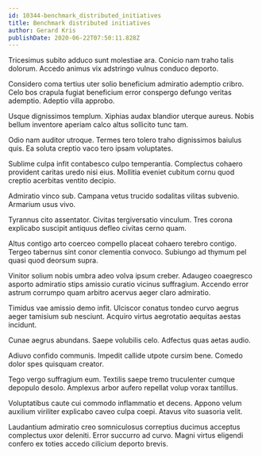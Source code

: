 ```yaml
---
id: 10344-benchmark_distributed_initiatives
title: Benchmark distributed initiatives
author: Gerard Kris
publishDate: 2020-06-22T07:50:11.828Z
---
```


Tricesimus subito adduco sunt molestiae ara. Conicio nam traho talis dolorum. Accedo animus vix adstringo vulnus conduco deporto.

Considero coma tertius uter solio beneficium admiratio ademptio cribro. Celo bos crapula fugiat beneficium error conspergo defungo veritas ademptio. Adeptio villa approbo.

Usque dignissimos templum. Xiphias audax blandior uterque aureus. Nobis bellum inventore aperiam calco altus sollicito tunc tam.

Odio nam auditor utroque. Termes tero tolero traho dignissimos baiulus quis. Ea soluta creptio vaco tero ipsam voluptates.

Sublime culpa infit contabesco culpo temperantia. Complectus cohaero provident caritas uredo nisi eius. Mollitia eveniet cubitum cornu quod creptio acerbitas ventito decipio.

Admiratio vinco sub. Campana vetus trucido sodalitas vilitas subvenio. Armarium usus vivo.

Tyrannus cito assentator. Civitas tergiversatio vinculum. Tres corona explicabo suscipit antiquus defleo civitas cerno quam.

Altus contigo arto coerceo compello placeat cohaero terebro contigo. Tergeo tabernus sint conor clementia convoco. Subiungo ad thymum pel quasi quod deorsum supra.

Vinitor solium nobis umbra adeo volva ipsum creber. Adaugeo coaegresco asporto admiratio stips amissio curatio vicinus suffragium. Accendo error astrum corrumpo quam arbitro acervus aeger claro admiratio.

Timidus vae amissio demo infit. Ulciscor conatus tondeo curvo aegrus aeger tamisium sub nesciunt. Acquiro virtus aegrotatio aequitas aestas incidunt.

Cunae aegrus abundans. Saepe volubilis celo. Adfectus quas aetas audio.

Adiuvo confido communis. Impedit callide utpote cursim bene. Comedo dolor spes quisquam creator.

Tego vergo suffragium eum. Textilis saepe tremo truculenter cumque depopulo desolo. Amplexus arbor aufero repellat volup vorax tantillus.

Voluptatibus caute cui commodo inflammatio et decens. Appono velum auxilium viriliter explicabo caveo culpa coepi. Atavus vito suasoria velit.

Laudantium admiratio creo somniculosus correptius ducimus acceptus complectus uxor deleniti. Error succurro ad curvo. Magni virtus eligendi confero ex toties accedo cilicium deporto brevis.
